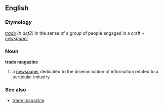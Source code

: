 ==English==
===Etymology===
''[[trade]] (n def2)'' in the sense of a group of people engaged in a craft + ''[[newspaper]]''
===Noun===
'''trade magazine'''
# a [[newspaper]] dedicated to the disemmination of information related to a particular industry
===See also===
* [[trade magazine]]